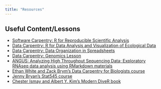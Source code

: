 ```yaml
---
title: "Resources"
---
```


## Useful Content/Lessons

* [Software Carpentry: R for Reproducible Scientific Analysis](http://data-lessons.github.io/gapminder-R/)
* [Data Carpentry: R for Data Analysis and Visualization of Ecological Data](http://www.datacarpentry.org/R-ecology-lesson/)
* [Data Carpentry: Data Organization in Spreadsheets](http://www.datacarpentry.org/spreadsheet-ecology-lesson/)
* [Data Carpentry: Genomics Lesson](https://jasonjwilliamsny.github.io/tidiness-genomics/)
* [ANGUS: Analyzing High Throughput Sequencing Data; Exploratory RNAseq data analysis using RMarkdown materials](http://angus.readthedocs.io/en/2017/index.html)
* [Ethan White and Zack Brym's Data Carpentry for Biologists course](http://www.datacarpentry.org/semester-biology/)
* [Jenny Bryan's Stat545 course](http://stat545.com/)
* [Chester Ismay and Albert Y. Kim's Modern DiveR book](https://ismayc.github.io/moderndiver-book/)
